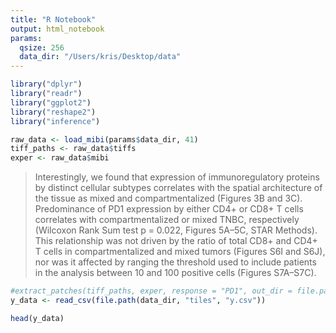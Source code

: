```yaml
---
title: "R Notebook"
output: html_notebook
params:
  qsize: 256
  data_dir: "/Users/kris/Desktop/data"
---
```


```r
library("dplyr")
library("readr")
library("ggplot2")
library("reshape2")
library("inference")
```

```r
raw_data <- load_mibi(params$data_dir, 41)
tiff_paths <- raw_data$tiffs
exper <- raw_data$mibi
```

> Interestingly, we found that expression of immunoregulatory proteins by distinct cellular subtypes correlates with the spatial architecture of the tissue as mixed and compartmentalized (Figures 3B and 3C). Predominance of PD1 expression by either CD4+ or CD8+ T cells correlates with compartmentalized or mixed TNBC, respectively (Wilcoxon Rank Sum test p = 0.022, Figures 5A–5C, STAR Methods). This relationship was not driven by the ratio of total CD8+ and CD4+ T cells in compartmentalized and mixed tumors (Figures S6I and S6J), nor was it affected by ranging the threshold used to include patients in the analysis between 10 and 100 positive cells (Figures S7A–S7C).

```r
#extract_patches(tiff_paths, exper, response = "PD1", out_dir = file.path(data_dir, "tiles"), qsize = params$qsize)
y_data <- read_csv(file.path(data_dir, "tiles", "y.csv"))
```

```r
head(y_data)
```


